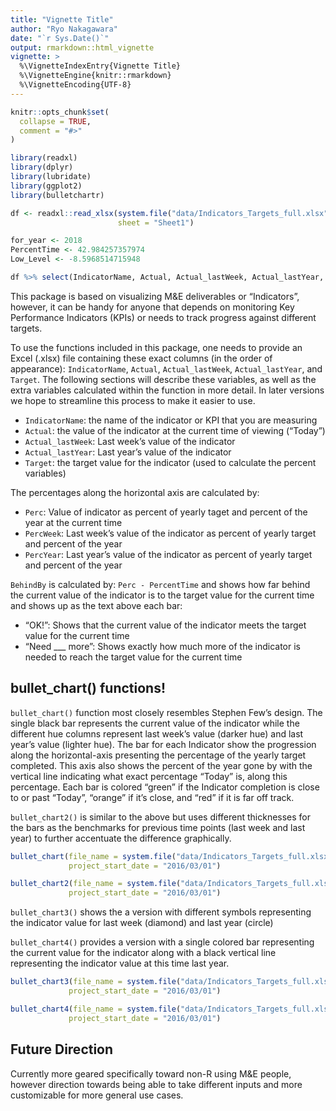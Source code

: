 ```yaml
---
title: "Vignette Title"
author: "Ryo Nakagawara"
date: "`r Sys.Date()`"
output: rmarkdown::html_vignette
vignette: >
  %\VignetteIndexEntry{Vignette Title}
  %\VignetteEngine{knitr::rmarkdown}
  %\VignetteEncoding{UTF-8}
---
```


```r
knitr::opts_chunk$set(
  collapse = TRUE,
  comment = "#>"
)
```

```r
library(readxl)
library(dplyr)
library(lubridate)
library(ggplot2)
library(bulletchartr)

df <- readxl::read_xlsx(system.file("data/Indicators_Targets_full.xlsx", package = "bulletchartr"), 
                        sheet = "Sheet1")

for_year <- 2018
PercentTime <- 42.984257357974
Low_Level <- -8.5968514715948

```

```r
df %>% select(IndicatorName, Actual, Actual_lastWeek, Actual_lastYear, Target) %>% glimpse()
```

This package is based on visualizing M&E deliverables or "Indicators", however, it can be handy for anyone that depends on monitoring Key Performance Indicators (KPIs) or needs to track progress against different targets. 

To use the functions included in this package, one needs to provide an Excel (.xlsx) file containing these exact columns (in the order of appearance): `IndicatorName`, `Actual`, `Actual_lastWeek`, `Actual_lastYear`, and `Target`. The following sections will describe these variables, as well as the extra variables calculated within the function in more detail. In later versions we hope to streamline this process to make it easier to use. 

* `IndicatorName`: the name of the indicator or KPI that you are measuring
* `Actual`: the value of the indicator at the current time of viewing ("Today")
* `Actual_lastWeek`: Last week's value of the indicator
* `Actual_lastYear`: Last year's value of the indicator
* `Target`: the target value for the indicator (used to calculate the percent variables)

The percentages along the horizontal axis are calculated by: 

* `Perc`: Value of indicator as percent of yearly taget and percent of the year at the current time
* `PercWeek`: Last week's value of the indicator as percent of yearly target and percent of the year
* `PercYear`: Last year's value of the indicator as percent of yearly target and percent of the year

`BehindBy` is calculated by: `Perc - PercentTime` and shows how far behind the current value of the indicator is to the target value for the current time and shows up as the text above each bar: 

* "OK!": Shows that the current value of the indicator meets the target value for the current time
* "Need ___ more": Shows exactly how much more of the indicator is needed to reach the target value for the current time


## bullet_chart() functions!

`bullet_chart()` function most closely resembles Stephen Few's design. The single black bar represents the current value of the indicator while the different hue columns represent 
last week's value (darker hue) and last year's value (lighter hue). The bar for each Indicator show the progression along the horizontal-axis presenting the percentage of the yearly target completed. This axis also shows the percent of the year gone by with the vertical line indicating what exact percentage "Today" is, along this percentage. Each bar is colored "green" if the Indicator completion is close to or past "Today", "orange" if it's close, and "red" if it is far off track.

`bullet_chart2()` is similar to the above but uses different thicknesses for the bars as the benchmarks for previous time points (last week and last year) to further
accentuate the difference graphically.

```r

bullet_chart(file_name = system.file("data/Indicators_Targets_full.xlsx", package = "bulletchartr"), 
             project_start_date = "2016/03/01")

bullet_chart2(file_name = system.file("data/Indicators_Targets_full.xlsx", package = "bulletchartr"), 
             project_start_date = "2016/03/01")

```


`bullet_chart3()` shows the a version with different symbols representing the indicator value for 
last week (diamond) and last year (circle)

`bullet_chart4()` provides a version with a single colored bar representing the current value
for the indicator along with a black vertical line representing the indicator value at this time
last year.

```r

bullet_chart3(file_name = system.file("data/Indicators_Targets_full.xlsx", package = "bulletchartr"), 
             project_start_date = "2016/03/01")

bullet_chart4(file_name = system.file("data/Indicators_Targets_full.xlsx", package = "bulletchartr"), 
             project_start_date = "2016/03/01")


```


## Future Direction

Currently more geared specifically toward non-R using M&E people, however direction towards being able to take different inputs and more customizable for more general use cases. 
